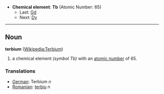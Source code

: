*'''Chemical element''': '''Tb''' (Atomic Number: 65)
**Last: [[Gadolinium|Gd]]
**Next: [[Dysprosium|Dy]]
----
== Noun ==
'''terbium''' ([[en:Terbium|Wikipedia:Terbium]])

# a chemical element ''(symbol Tb)'' with an [[atomic number]] of 65.

===Translations===
*[[German]]: Terbium ''n''
*[[Romanian]]: [[terbiu]] ''n''
